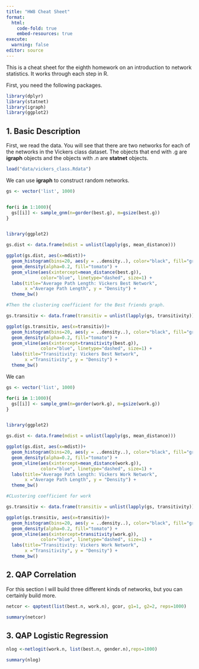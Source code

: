 ```yaml
---
title: "HW8 Cheat Sheet"
format: 
  html:
    code-fold: true
    embed-resources: true
execute:
  warning: false
editor: source
---
```


This is a cheat sheet for the eighth homework on an introduction to network statistics. It works through each step in R.

First, you need the following packages.

```r
library(dplyr)
library(statnet)
library(igraph)
library(ggplot2)
```


## 1. Basic Description

First, we read the data. You will see that there are two networks for each of the networks in the Vickers class dataset. The objects that end with .g are **igraph** objects and the objects with .n are **statnet** objects.

```r

load("data/vickers_class.Rdata")

```

We can use **igraph** to construct random networks.

```r
gs <- vector('list', 1000)


for(i in 1:1000){
  gs[[i]] <- sample_gnm(n=gorder(best.g), m=gsize(best.g))
}


library(ggplot2)

gs.dist <- data.frame(mdist = unlist(lapply(gs, mean_distance)))

ggplot(gs.dist, aes(x=mdist))+
  geom_histogram(bins=20, aes(y = ..density..), color="black", fill="gray") +
  geom_density(alpha=0.2, fill="tomato") +
  geom_vline(aes(xintercept=mean_distance(best.g)),
             color="blue", linetype="dashed", size=1) +
  labs(title="Average Path Length: Vickers Best Network",
       x ="Average Path Length", y = "Density") +
  theme_bw()

#Then the clustering coefficient for the Best friends graph.

gs.transitiv <- data.frame(transitiv = unlist(lapply(gs, transitivity)))

ggplot(gs.transitiv, aes(x=transitiv))+
  geom_histogram(bins=20, aes(y = ..density..), color="black", fill="gray") +
  geom_density(alpha=0.2, fill="tomato") +
  geom_vline(aes(xintercept=transitivity(best.g)),
             color="blue", linetype="dashed", size=1) +
  labs(title="Transitivity: Vickers Best Network",
       x ="Transitivity", y = "Density") +
  theme_bw()

```

We can 

```r
gs <- vector('list', 1000)

for(i in 1:1000){
  gs[[i]] <- sample_gnm(n=gorder(work.g), m=gsize(work.g))
}


library(ggplot2)

gs.dist <- data.frame(mdist = unlist(lapply(gs, mean_distance)))

ggplot(gs.dist, aes(x=mdist))+
  geom_histogram(bins=20, aes(y = ..density..), color="black", fill="gray") +
  geom_density(alpha=0.2, fill="tomato") +
  geom_vline(aes(xintercept=mean_distance(work.g)),
             color="blue", linetype="dashed", size=1) +
  labs(title="Average Path Length: Vickers Work Network",
       x ="Average Path Length", y = "Density") +
  theme_bw()

#CLustering coefficient for work

gs.transitiv <- data.frame(transitiv = unlist(lapply(gs, transitivity)))

ggplot(gs.transitiv, aes(x=transitiv))+
  geom_histogram(bins=20, aes(y = ..density..), color="black", fill="gray") +
  geom_density(alpha=0.2, fill="tomato") +
  geom_vline(aes(xintercept=transitivity(work.g)),
             color="blue", linetype="dashed", size=1) +
  labs(title="Transitivity: Vickers Work Network",
       x ="Transitivity", y = "Density") +
  theme_bw()

```


## 2. QAP Correlation

For this section I will build three different kinds of networks, but you can certainly build more.

```r
netcor <- qaptest(list(best.n, work.n), gcor, g1=1, g2=2, reps=1000)

summary(netcor)
```

## 3. QAP Logistic Regression

```r
nlog <-netlogit(work.n, list(best.n, gender.n),reps=1000)

summary(nlog)
```

